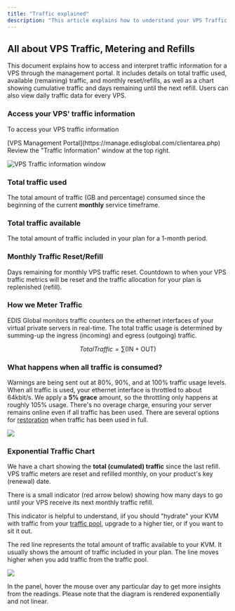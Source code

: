 ```yaml
---
title: "Traffic explained"
description: "This article explains how to understand your VPS Traffic Information dashboard, how EDIS Global meters traffic, and what happens when you've used all your traffic. "
---
```


## All about VPS Traffic, Metering and Refills

This document explains how to access and interpret traffic information for a VPS through the management portal. It includes details on total traffic used, available (remaining) traffic, and monthly reset/refills, as well as a chart showing cumulative traffic and days remaining until the next refill. Users can also view daily traffic data for every VPS.

### Access your VPS' traffic information

To access your VPS traffic information

<Steps>
  <Step title="Log in to your">
    [VPS Management Portal](https://manage.edisglobal.com/clientarea.php)
  </Step>

  <Step title="Pick any VPS from the Services tab">
    Review the "Traffic Information" window at the top right.
  </Step>
</Steps>

![VPS Traffic information window](/assets/cNp-aoYzm2d52KmDABp4u_traffic-info-edis-global.png)

### Total traffic used

The total amount of traffic (GB and percentage) consumed since the beginning of the current **monthly** service timeframe.

### Total traffic available

The total amount of traffic included in your plan for a 1-month period.

### Monthly Traffic Reset/Refill&#x20;

Days remaining for monthly VPS traffic reset. Countdown to when your VPS traffic metrics will be reset and the traffic allocation for your plan is replenished (refill).

### How we Meter Traffic&#x20;

EDIS Global monitors traffic counters on  the ethernet interfaces of your virtual private servers in real-time. The total traffic usage is determined by summing-up the ingress (incoming) and egress (outgoing) traffic.

$$Total Traffic  =  \sum (\text{IN} + \text{OUT})$$

### What happens when all traffic is consumed?

Warnings are being sent out at 80%, 90%, and at 100% traffic usage levels.&#x20;
When all traffic is used, your ethernet interface is throttled to about 64kbit/s.&#x20;
We apply a **5% grace** amount, so the throttling only happens at roughly 105% usage.
There's no overage charge, ensuring your server remains online even if all traffic has been used. There are several options for [restoration](https://docs.edisglobal.com/traffic-pool-global-and-premium-traffic-zone) when traffic has been used in full.&#x20;

![](/assets/-n9f9xXjqDwmY3XgFkQUn_daily-traffic-432a39609a.png)

###

### Exponential Traffic Chart

We have a chart showing the **total (cumulated) traffic** since the last refill. VPS traffic meters are reset and refilled monthly, on your product's key (renewal) date.

There is a small indicator (red arrow below) showing how many days to go until your VPS receive its next monthly traffic refill.&#x20;

This indicator is helpful to understand, iif you should "hydrate" your KVM with traffic from your <a href="https://docs.edisglobal.com/traffic-pool-global-and-premium-traffic-zone" target="_blank">traffic pool</a>,  upgrade to a higher tier, or if you want to sit it out.

The red line represents the total amount of traffic available to your KVM. It usually shows the amount of traffic included in your plan. The line moves higher when you add  traffic from the traffic pool.&#x20;

![](/assets/lHUScqmop6d5_TFXKZlHt_cumulative-traffic-bc46ac6118.png)

<Note>
  In the panel, hover the mouse over any particular day to get more insights from
  the readings. Please note that the diagram is rendered exponentially and not
  linear.
</Note>